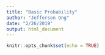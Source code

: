 ```yaml
---
title: "Basic Probability"
author: "Jefferson Ong"
date: "2/26/2019"
output: html_document
---
```


```r
knitr::opts_chunk$set(echo = TRUE)
```

